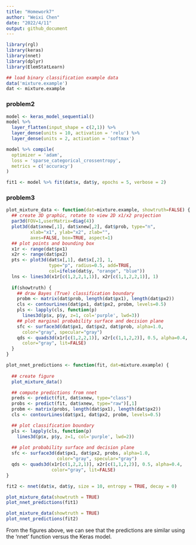 ---
title: "Homework7"
author: "Weixi Chen"
date: "2022/4/11"
output: github_document
---

```{r}
library(rgl)
library(keras)
library(nnet)
library(dplyr)
library(ElemStatLearn)
```

```{r}
## load binary classification example data
data('mixture.example')
dat <- mixture.example
```


### problem2

```{r}
model <- keras_model_sequential()
model %>%
  layer_flatten(input_shape = c(2,1)) %>%
  layer_dense(units = 10, activation = 'relu') %>%
  layer_dense(units = 2, activation = 'softmax')
```

```{r}
model %>% compile(
  optimizer = 'adam',
  loss = 'sparse_categorical_crossentropy',
  metrics = c('accuracy')
)
```

```{r}
fit1 <- model %>% fit(dat$x, dat$y, epochs = 5, verbose = 2)
```

### problem3

```{r}
plot_mixture_data <- function(dat=mixture.example, showtruth=FALSE) {
  ## create 3D graphic, rotate to view 2D x1/x2 projection
  par3d(FOV=1,userMatrix=diag(4))
  plot3d(dat$xnew[,1], dat$xnew[,2], dat$prob, type="n",
         xlab="x1", ylab="x2", zlab="",
         axes=FALSE, box=TRUE, aspect=1)
  ## plot points and bounding box
  x1r <- range(dat$px1)
  x2r <- range(dat$px2)
  pts <- plot3d(dat$x[,1], dat$x[,2], 1,
                type="p", radius=0.5, add=TRUE,
                col=ifelse(dat$y, "orange", "blue"))
  lns <- lines3d(x1r[c(1,2,2,1,1)], x2r[c(1,1,2,2,1)], 1)
  
  if(showtruth) {
    ## draw Bayes (True) classification boundary
    probm <- matrix(dat$prob, length(dat$px1), length(dat$px2))
    cls <- contourLines(dat$px1, dat$px2, probm, levels=0.5)
    pls <- lapply(cls, function(p) 
      lines3d(p$x, p$y, z=1, col='purple', lwd=3))
    ## plot marginal probability surface and decision plane
    sfc <- surface3d(dat$px1, dat$px2, dat$prob, alpha=1.0,
      color="gray", specular="gray")
    qds <- quads3d(x1r[c(1,2,2,1)], x2r[c(1,1,2,2)], 0.5, alpha=0.4,
      color="gray", lit=FALSE)
  }
}
```

```{r}
plot_nnet_predictions <- function(fit, dat=mixture.example) {
  
  ## create figure
  plot_mixture_data()

  ## compute predictions from nnet
  preds <- predict(fit, dat$xnew, type="class")
  probs <- predict(fit, dat$xnew, type="raw")[,1]
  probm <- matrix(probs, length(dat$px1), length(dat$px2))
  cls <- contourLines(dat$px1, dat$px2, probm, levels=0.5)

  ## plot classification boundary
  pls <- lapply(cls, function(p) 
    lines3d(p$x, p$y, z=1, col='purple', lwd=2))
  
  ## plot probability surface and decision plane
  sfc <- surface3d(dat$px1, dat$px2, probs, alpha=1.0,
                   color="gray", specular="gray")
  qds <- quads3d(x1r[c(1,2,2,1)], x2r[c(1,1,2,2)], 0.5, alpha=0.4,
                 color="gray", lit=FALSE)
}
```

```{r}
fit2 <- nnet(dat$x, dat$y, size = 10, entropy = TRUE, decay = 0)
```

```{r}
plot_mixture_data(showtruth = TRUE)
plot_nnet_predictions(fit1)
```

```{r}
plot_mixture_data(showtruth = TRUE)
plot_nnet_predictions(fit2)
```

From the figures above, we can see that the predictions are similar using the 'nnet' function versus the Keras model.


